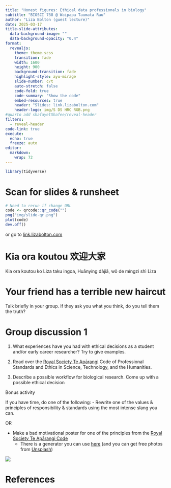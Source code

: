 ```yaml
---
title: "Honest figures: Ethical data professionals in biology"
subtitle: "BIOSCI 738 @ Waipapa Taumata Rau"
author: "Liza Bolton (guest lecture)"
date: 2025-03-17
title-slide-attributes:
  data-background-image: ""
  data-background-opacity: "0.4"
format:
  revealjs:
    theme: theme.scss
    transition: fade
    width: 1600
    height: 900
    background-transition: fade
    highlight-style: ayu-mirage
    slide-number: c/t
    auto-stretch: false
    code-fold: true
    code-summary: "Show the code"
    embed-resources: true
    header: "Slides: link.lizabolton.com"
    header-logo: img/S DS HRC RGB.png
#quarto add shafayetShafee/reveal-header
filters:
  - reveal-header
code-link: true
execute:
  echo: true
  freeze: auto
editor: 
  markdown: 
    wrap: 72
---
```


```r
library(tidyverse)
```

# Scan for slides & runsheet

```r
# Need to rerun if change URL
code <- qrcode::qr_code("")
png("img/slide-qr.png")
plot(code)
dev.off()
```



or go to [link.lizabolton.com](link.lizabolton.com)

# Kia ora koutou 欢迎大家

::: notes
Kia ora koutou ko Liza taku ingoa, Huānyíng dàjiā, wǒ de míngzì shì Liza
:::

# Your friend has a terrible new haircut

::: notes
Talk briefly in your group. If they ask you what you think, do you tell them the truth?

:::

# Group discussion 1

1. What experiences have you had with ethical decisions as a student and/or early career researcher? Try to give examples.

2. Read over the [Royal Society Te Apārangi](https://www.royalsociety.org.nz/assets/Uploads/Code-Overview-A3-web.pdf) Code of Professional Standards and Ethics in Science, Technology, and the Humanities. 

2. Describe a possible workflow for biological research. Come up with a possible ethical decision 

Bonus activity

If you have time, do one of the following:
- Rewrite one of the values & principles of responsibility & standards using the most intense slang you can.

OR 

- Make a bad motivational poster for one of the principles from the  [Royal Society Te Apārangi Code](https://www.royalsociety.org.nz/assets/Uploads/Code-Overview-A3-web.pdf)
  - There is a generator you can use [here](https://bighugelabs.com/motivator.php) (and you can get free photos from [Unsplash](https://unsplash.com/))

![](img/nonmaleficence.jpg)


# References





